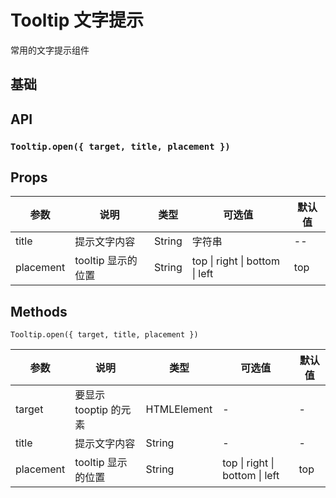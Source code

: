 # Tooltip 文字提示

常用的文字提示组件

## 基础


<DemoBase />

## API

### `Tooltip.open({ target, title, placement })`


<DemoApi />

## Props

| 参数      | 说明               | 类型   | 可选值                         | 默认值 |
| --------- | ------------------ | ------ | ------------------------------ | ------ |
| title     | 提示文字内容       | String | 字符串                         | --     |
| placement | tooltip 显示的位置 | String | top \| right \| bottom \| left | top    |

## Methods

`Tooltip.open({ target, title, placement })`

| 参数      | 说明                  | 类型        | 可选值                         | 默认值 |
| --------- | --------------------- | ----------- | ------------------------------ | ------ |
| target    | 要显示 tooptip 的元素 | HTMLElement | -                              | -      |
| title     | 提示文字内容          | String      | -                              | -      |
| placement | tooltip 显示的位置    | String      | top \| right \| bottom \| left | top    |
